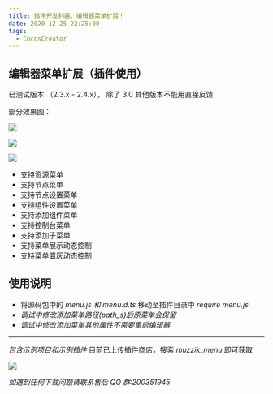 ```yaml
---
title: 插件开发利器，编辑器菜单扩展！
date: 2020-12-25 22:25:00
tags:
  - CocosCreator
---
```


## 编辑器菜单扩展（插件使用）

已测试版本 （2.3.x - 2.4.x）， 除了 3.0 其他版本不能用直接反馈

部分效果图：

![](https://forum.cocos.org/uploads/default/optimized/3X/1/8/18d248020b42c638f50255c4959b4a6d9d2d6015_2_690x418.gif)

>

![](https://forum.cocos.org/uploads/default/original/3X/6/2/628fb3e735ff4644f0718831921c48b9cc2860fb.png)

>

![](https://forum.cocos.org/uploads/default/optimized/3X/b/4/b4edeaec5211c5053c89d25a2d135bbb57f6ccf4_2_506x500.png)

- 支持资源菜单
- 支持节点菜单
- 支持节点设置菜单
- 支持组件设置菜单
- 支持添加组件菜单
- 支持控制台菜单
- 支持添加子菜单
- 支持菜单展示动态控制
- 支持菜单置灰动态控制

## 使用说明

- 将源码包中的 _menu.js 和 menu.d.ts_ 移动至插件目录中 _require menu.js_
- _调试中修改添加菜单路径(path_s)后原菜单会保留_
- _调试中修改添加菜单其他属性不需要重启编辑器_

---

_包含示例项目和示例插件_
目前已上传插件商店，搜索 _muzzik_menu_ 即可获取

![](https://forum.cocos.org/uploads/default/original/3X/3/0/3065e1da2bea02078f6eb33d390e404096a8040c.png)

_如遇到任何下载问题请联系售后 QQ 群:200351945_
